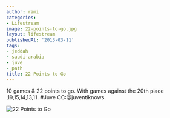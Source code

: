 ```yaml
---
author: rami
categories:
- Lifestream
image: 22-points-to-go.jpg
layout: lifestream
publishedAt: '2013-03-11'
tags:
- jeddah
- saudi-arabia
- juve
- path
title: 22 Points to Go
---
```


10 games & 22 points to go. With games against the 20th place ,19,15,14,13,11. #Juve CC:@juventiknows.

![22 Points to Go](/assets/images/content/lifestream/22-points-to-go.jpg)
